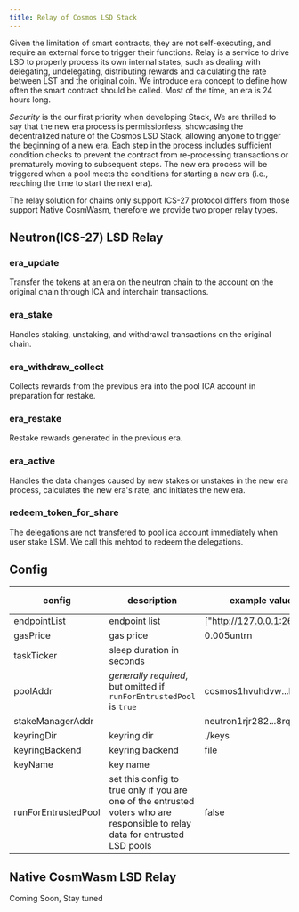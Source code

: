 ```yaml
---
title: Relay of Cosmos LSD Stack 
---
```


Given the limitation of smart contracts, they are not self-executing, and require an external force to trigger their functions. Relay is a service to drive LSD to properly process its own internal states, such as dealing with delegating, undelegating, distributing rewards and calculating the rate between LST and the original coin. We introduce `era` concept to define how often the smart contract should be called. Most of the time, an era is 24 hours long.

*Security* is the our first priority when developing Stack, We are thrilled to say that the new era process is permissionless, showcasing the decentralized nature of the Cosmos LSD Stack, allowing anyone to trigger the beginning of a new era. Each step in the process includes sufficient condition checks to prevent the contract from re-processing transactions or prematurely moving to subsequent steps. The new era process will be triggered when a pool meets the conditions for starting a new era (i.e., reaching the time to start the next era).

The relay solution for chains only support ICS-27 protocol differs from those support Native CosmWasm, therefore we provide two proper relay types.

## Neutron(ICS-27) LSD Relay

### era_update
Transfer the tokens at an era on the neutron chain to the account on the original chain through ICA and interchain transactions.

### era_stake
Handles staking, unstaking, and withdrawal transactions on the original chain.

### era_withdraw_collect
Collects rewards from the previous era into the pool ICA account in preparation for restake.

### era_restake
Restake rewards generated in the previous era.

### era_active
Handles the data changes caused by new stakes or unstakes in the new era process, calculates the new era's rate, and initiates the new era.

### redeem_token_for_share
The delegations are not transfered to pool ica account immediately when user stake LSM. We call this mehtod to redeem the delegations.

## Config

| config | description | example value | recommended value |
| --- | --- | --- | --- |
| endpointList | endpoint list | ["http://127.0.0.1:26657"] |  |
| gasPrice | gas price | 0.005untrn | |
| taskTicker | sleep duration in seconds | | 60 |
| poolAddr         | *generally required*, <br/> but omitted if `runForEntrustedPool` is `true` | cosmos1hvuhdvw...huzjhg |  |
| stakeManagerAddr |  | neutron1rjr282...8rqm8y |  |
| keyringDir | keyring dir | ./keys  |  |
| keyringBackend | keyring backend | file  |  |
| keyName | key name |  |  |
| runForEntrustedPool | set this config to true only if you are one of the entrusted voters who are responsible to relay data for entrusted LSD pools | false | false |

## Native CosmWasm LSD Relay

Coming Soon, Stay tuned
